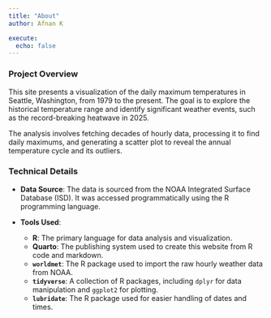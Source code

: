 ```yaml
---
title: "About"
author: Afnan K

execute: 
  echo: false
---
```


### Project Overview

This site presents a visualization of the daily maximum temperatures in Seattle, Washington, from 1979 to the present. The goal is to explore the historical temperature range and identify significant weather events, such as the record-breaking heatwave in 2025.

The analysis involves fetching decades of hourly data, processing it to find daily maximums, and generating a scatter plot to reveal the annual temperature cycle and its outliers.

### Technical Details

* **Data Source**: The data is sourced from the NOAA Integrated Surface Database (ISD). It was accessed programmatically using the R programming language.

* **Tools Used**:
    * **R**: The primary language for data analysis and visualization.
    * **Quarto**: The publishing system used to create this website from R code and markdown.
    * **`worldmet`**: The R package used to import the raw hourly weather data from NOAA.
    * **`tidyverse`**: A collection of R packages, including `dplyr` for data manipulation and `ggplot2` for plotting.
    * **`lubridate`**: The R package used for easier handling of dates and times.

